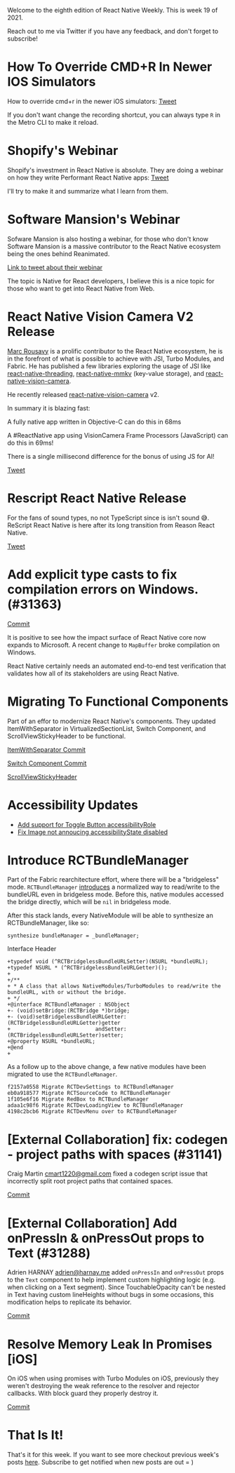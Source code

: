 
Welcome to the eighth edition of React Native Weekly. This is week 19 of 2021.

Reach out to me via Twitter if you have any feedback, and don't forget to subscribe!

# How To Override CMD+R In Newer IOS Simulators

How to override cmd+r in the newer iOS simulators: [Tweet](https://twitter.com/jonstuebe/status/1390384513927184385?s=20)

If you don't want change the recording shortcut, you can always type `R` in the Metro CLI to make it reload.

# Shopify's Webinar

Shopify's investment in React Native is absolute. They are doing a webinar on how they write Performant React Native apps: [Tweet](https://twitter.com/ShopifyEng/status/1390357971662737408?s=20)

I'll try to make it and summarize what I learn from them.

# Software Mansion's Webinar

Sofware Mansion is also hosting a webinar, for those who don't know Software Mansion is a massive contributor to the React Native ecosystem being the ones behind Reanimated.


[Link to tweet about their webinar](https://twitter.com/swmansion/status/1389610772087644162?s=20)

The topic is Native for React developers, I believe this is a nice topic for those who want to get into React Native from Web.


# React Native Vision Camera V2 Release

[Marc Rousavy](https://github.com/mrousavy) is a prolific contributor to the React Native ecosystem, he is in the forefront of what is possible to achieve with JSI, Turbo Modules, and Fabric. He has published a few libraries exploring the usage of JSI like [react-native-threading](), [react-native-mmkv](https://github.com/mrousavy/react-native-mmkv) (key-value storage), and [react-native-vision-camera](https://github.com/cuvent/react-native-vision-camera).

He recently released [react-native-vision-camera](https://github.com/cuvent/react-native-vision-camera) v2.

In summary it is blazing fast:

<div style={{ borderLeft: "4px solid gray", paddingLeft: 20 }}>

A fully native app written in Objective-C can do this in 68ms

A #ReactNative app using VisionCamera Frame Processors (JavaScript) can do this in 69ms!

There is a single millisecond difference for the bonus of using JS for AI!

[Tweet](https://twitter.com/mrousavy/status/1390258629169852419?s=20)

</div>


# Rescript React Native Release 

For the fans of sound types, no not TypeScript since is isn't sound 😅. ReScript React Native is here after its long transition from Reason React Native.

[Tweet](https://twitter.com/MoOx/status/1389585232102367233?s=20)

#  Add explicit type casts to fix compilation errors on Windows. (#31363)

[Commit](https://github.com/facebook/react-native/commit/6d04a46f74) 

It is positive to see how the impact surface of React Native core now expands to Microsoft. A recent change to `MapBuffer` broke compilation on Windows. 

React Native certainly needs an automated end-to-end test verification that validates how all of its stakeholders are using React Native. 


# Migrating To Functional Components

Part of an effor to modernize React Native's components. They updated ItemWithSeparator in VirtualizedSectionList, Switch Component, and ScrollViewStickyHeader to be functional.

[ItemWithSeparator Commit](https://github.com/facebook/react-native/commit/2e0e3f7ddb) 

[Switch Component Commit](https://github.com/facebook/react-native/commit/ab66741c8c) 

[ScrollViewStickyHeader](https://github.com/facebook/react-native/commit/438a4cf59b)


# Accessibility Updates

- [Add support for Toggle Button accessibilityRole](https://github.com/facebook/react-native/commit/da899c0cc4)
- [Fix Image not annoucing accessibilityState disabled](https://github.com/facebook/react-native/commit/333b46c4b0)


# Introduce RCTBundleManager

Part of the Fabric rearchitecture effort, where there will be a "bridgeless" mode. `RCTBundleManager` [introduces](https://github.com/facebook/react-native/commit/4a1bafe591) a normalized way to read/write to the bundleURL even in bridgeless mode. Before this, native modules accessed the bridge directly, which will be `nil` in bridgeless mode. 

After this stack lands, every NativeModule will be able to synthesize an RCTBundleManager, like so:
```
synthesize bundleManager = _bundleManager;
```

Interface Header

```
+typedef void (^RCTBridgelessBundleURLSetter)(NSURL *bundleURL);
+typedef NSURL * (^RCTBridgelessBundleURLGetter)();
+
+/**
+ * A class that allows NativeModules/TurboModules to read/write the bundleURL, with or without the bridge.
+ */
+@interface RCTBundleManager : NSObject
+- (void)setBridge:(RCTBridge *)bridge;
+- (void)setBridgelessBundleURLGetter:(RCTBridgelessBundleURLGetter)getter
+                           andSetter:(RCTBridgelessBundleURLSetter)setter;
+@property NSURL *bundleURL;
+@end
+
```

As a follow up to the above change, a few native modules have been migrated to use the `RCTBundleManager`.

```
f2157a0558 Migrate RCTDevSettings to RCTBundleManager
eb0a918577 Migrate RCTSourceCode to RCTBundleManager
1f105e6f16 Migrate RedBox to RCTBundleManager
adaa1c98f6 Migrate RCTDevLoadingView to RCTBundleManager
4198c2bcb6 Migrate RCTDevMenu over to RCTBundleManager
```



# [External Collaboration] fix: codegen - project paths with spaces (#31141)

Craig Martin <cmart1220@gmail.com> fixed a codegen script issue that incorrectly split root project paths that contained spaces.

[Commit](https://github.com/facebook/react-native/commit/b2e2f43ec3) 



# [External Collaboration] Add onPressIn & onPressOut props to Text (#31288)

Adrien HARNAY <adrien@harnay.me> added `onPressIn` and `onPressOut` props to the `Text` component to help implement custom highlighting logic (e.g. when clicking on a Text segment). Since TouchableOpacity can't be nested in Text having custom lineHeights without bugs in some occasions, this modification helps to replicate its behavior.

[Commit](https://github.com/facebook/react-native/commit/1d924549ca) 



# Resolve Memory Leak In Promises [iOS]

On iOS when using promises with Turbo Modules on iOS, previously they weren't destroying the weak reference to the resolver and rejector callbacks. With block guard they properly destroy it.   

[Commit](https://github.com/facebook/react-native/commit/10a9a4ed89) 



# That Is It!

That's it for this week. If you want to see more checkout previous week's posts [here](/tags/react-native). Subscribe to get notified when new posts are out = )


